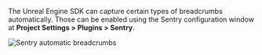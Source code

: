 The Unreal Engine SDK can capture certain types of breadcrumbs automatically. Those can be enabled using the Sentry configuration window at **Project Settings > Plugins > Sentry**.

![Sentry automatic breadcrumbs](/platform-includes/enriching-events/breadcrumbs/automatic-breadcrumbs/unreal_automatic_breadcrumbs.png)
